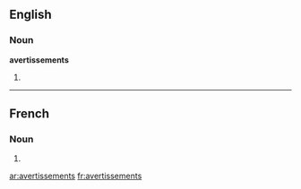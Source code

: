 ==English==

===Noun===
'''avertissements'''

# {{plural of|[[avertissement]]}}

----

==French==

===Noun===
{{infl|fr|plural}} {{m|p}}

# {{plural of|avertissement|lang=French}}

[[ar:avertissements]]
[[fr:avertissements]]